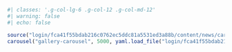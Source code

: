 ```r
#| classes: '.g-col-lg-6 .g-col-12 .g-col-md-12'
#| warning: false
#| echo: false

source("login/fca41f55bdab216c0762ec5ddc81a5531ed3a88b/content/news/carousel.R")
carousel("gallery-carousel", 5000, yaml.load_file("login/fca41f55bdab216c0762ec5ddc81a5531ed3a88b/content/news/news.yml"))
```
